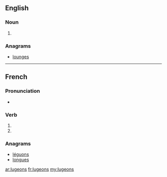 ==English==

===Noun===
{{head|en}}

# {{plural of|lugeon}}

===Anagrams===
* [[lounges#English|lounges]]

----

==French==

===Pronunciation===
* {{IPA|lang=fr|/ly.ʒɔ̃/}}

===Verb===
{{fr-verb-form}}

# {{conjugation of|luger||1|p|pres|ind|lang=fr}}
# {{conjugation of|luger||1|p|imp|lang=fr}}

===Anagrams===
* [[léguons#French|léguons]]
* [[longues#French|longues]]

[[ar:lugeons]]
[[fr:lugeons]]
[[my:lugeons]]